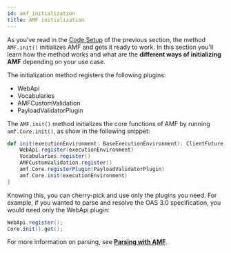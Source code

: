 ```yaml
---
id: amf_initialization
title: AMF initialization
---
```


As you've read in the [Code Setup](amf_setup#code-setup) of the previous section, the method `AMF.init()` initializes AMF and gets it ready to work.
In this section you'll learn how the method works and what are the **different ways of initializing AMF** depending on your use case.

The initialization method registers the following plugins:
- WebApi
- Vocabularies
- AMFCustomValidation
- PayloadValidatorPlugin

The `AMF.init()` method initializes the core functions of AMF by running `amf.Core.init()`, as show in the following snippet:

```scala title="AMF.scala"
def init(executionEnvironment: BaseExecutionEnvironment): ClientFuture[Unit] = {
    WebApi.register(executionEnvironment)
    Vocabularies.register()
    AMFCustomValidation.register()
    amf.Core.registerPlugin(PayloadValidatorPlugin)
    amf.Core.init(executionEnvironment)
}
```

Knowing this, you can cherry-pick and use only the plugins you need. For example, if you wanted to parse and resolve the OAS 3.0 specification,
you would need only the WebApi plugin:

```java
WebApi.register();
Core.init().get();
```

For more information on parsing, see [**Parsing with AMF**](amf_parsing).
